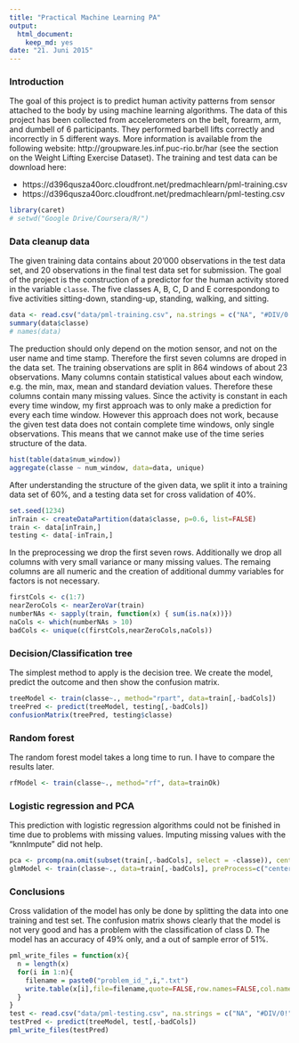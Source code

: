 ```yaml
---
title: "Practical Machine Learning PA"
output:
  html_document:
    keep_md: yes
date: "21. Juni 2015"
---
```


### Introduction
The goal of this project is to predict human activity patterns from sensor attached to the body by using machine learning algorithms. The data of this project has been collected from accelerometers on the belt, forearm, arm, and dumbell of 6 participants. They performed barbell lifts correctly and incorrectly in 5 different ways. More information is available from the following website: http://groupware.les.inf.puc-rio.br/har (see the section on the Weight Lifting Exercise Dataset). The training and test data can be download here:

* https://d396qusza40orc.cloudfront.net/predmachlearn/pml-training.csv
* https://d396qusza40orc.cloudfront.net/predmachlearn/pml-testing.csv

```r
library(caret)
# setwd("Google Drive/Coursera/R/")
```

### Data cleanup data
The given training data contains about 20'000 observations in the test data set, and 20 observations in the final test data set for submission. The goal of the project is the construction of a predictor for the human activity stored in the variable `classe`. The five classes A, B, C, D and E correspondong to five activities sitting-down, standing-up, standing, walking, and sitting.
```r
data <- read.csv("data/pml-training.csv", na.strings = c("NA", "#DIV/0!",""))
summary(data$classe)
# names(data)
```

The preduction should only depend on the motion sensor, and not on the user name and time stamp. Therefore the first seven columns are droped in the data set. The training observations are split in 864 windows of about 23 observations. Many columns contain statistical values about each window, e.g. the min, max, mean and standard deviation values. Therefore these columns contain many missing values. Since the activity is constant in each every time window, my first approach was to only make a prediction for every each time window. However this approach does not work, because the given test data does not contain complete time windows, only single observations. This means that we cannot make use of the time series structure of the data.
```r
hist(table(data$num_window))
aggregate(classe ~ num_window, data=data, unique)
```

After understanding the structure of the given data, we split it into a training data set of 60%, and a testing data set for cross validation of 40%.
```r
set.seed(1234)
inTrain <- createDataPartition(data$classe, p=0.6, list=FALSE)
train <- data[inTrain,]
testing <- data[-inTrain,]
```

In the preprocessing we drop the first seven rows. Additionally we drop all columns with very small variance or many missing values. The remaing columns are all numeric and the creation of additional dummy variables for factors is not necessary.
```r
firstCols <- c(1:7)
nearZeroCols <- nearZeroVar(train)
numberNAs <- sapply(train, function(x) { sum(is.na(x))})
naCols <- which(numberNAs > 10)
badCols <- unique(c(firstCols,nearZeroCols,naCols))
```

### Decision/Classification tree
The simplest method to apply is the decision tree. We create the model, predict the outcome and then show the confusion matrix.
```r
treeModel <- train(classe~., method="rpart", data=train[,-badCols])
treePred <- predict(treeModel, testing[,-badCols])
confusionMatrix(treePred, testing$classe)
```

### Random forest
The random forest model takes a long time to run. I have to compare the results later.
```r
rfModel <- train(classe~., method="rf", data=trainOk)
```

### Logistic regression and PCA
This prediction with logistic regression algorithms could not be finished in time due to problems with missing values. Imputing missing values with the "knnImpute" did not help.
```r
pca <- prcomp(na.omit(subset(train[,-badCols], select = -classe)), center = TRUE, scale = TRUE)
glmModel <- train(classe~., data=train[,-badCols], preProcess=c("center","scale"), method="glm")
```

### Conclusions
Cross validation of the model has only be done by splitting the data into one training and test set. The confusion matrix shows clearly that the model is not very good and has a problem with the classification of class D. The model has an accuracy of 49% only, and a out of sample error of 51%.

```r
pml_write_files = function(x){
  n = length(x)
  for(i in 1:n){
    filename = paste0("problem_id_",i,".txt")
    write.table(x[i],file=filename,quote=FALSE,row.names=FALSE,col.names=FALSE)
  }
}
test <- read.csv("data/pml-testing.csv", na.strings = c("NA", "#DIV/0!",""))
testPred <- predict(treeModel, test[,-badCols])
pml_write_files(testPred)
```
